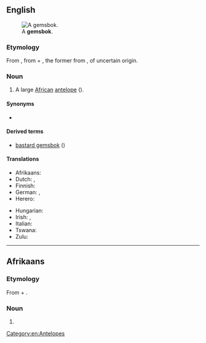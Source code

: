 ==English==
{{wikipedia}}
[[File:Oryx_gazella_(Okevi).jpg|thumb|A '''gemsbok'''.]]

===Etymology===
From {{der|en|af|gemsbok}}, from {{der|en|nl|gems||[[chamois]]}} + {{m|nl|bok||[[buck]]}}, the former from {{der|en|de|Gämse}}, of uncertain origin.

===Noun===
{{en-noun|s|gemsbok}}

# A large [[African]] [[antelope]] ({{taxlink|Oryx gazella|species|ver=180529}}).

====Synonyms====
* {{l|en|gemsbuck}}

====Derived terms====
* [[bastard gemsbok]] ({{taxlink|Hippotragus equinus|species|ver=180529}})

====Translations====
{{trans-top|a large African antelope of the ''Oryx'' genus}}
* Afrikaans: {{t+|af|gemsbok}}
* Dutch: {{t+|nl|gemsbok|m}}, {{t|nl|spiesbok|m}}
* Finnish: {{t|fi|keihäsantilooppi}}
* German: {{t|de|Spießbock|m}}, {{t|de|Gemsbok|m}}
* Herero: {{t-needed|hz}}
{{trans-mid}}
* Hungarian: {{t|hu|nyársas antilop}}
* Irish: {{t|ga|geamsboc|m}}, {{t|ga|oracs gasaileach|m}}
* Italian: {{t|it|orice gazella|m}}
* Tswana: {{t|tn|kukama}}
* Zulu: {{t-needed|zu}}
{{trans-bottom}}

[[Category:en:Antelopes]]

----

==Afrikaans==

===Etymology===
From {{der|af|nl|gems||[[chamois]]}} + {{m|nl|bok||[[buck]]}}.

===Noun===
{{af-noun|gemsbokke}}

# {{l|en|gemsbok}}

{{topics|af|Antelopes}}